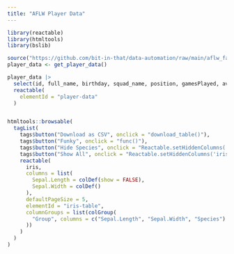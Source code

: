 ```yaml
---
title: "AFLW Player Data"
---
```


```r
library(reactable)
library(htmltools)
library(bslib)

source("https://github.com/bit-in-that/data-automation/raw/main/aflw_fantasy/modules/get_player_data_afw.R")
player_data <- get_player_data()


```


```{=html}
<script>
const x = ['a', 1, ['d']];
download_table = function() {
  Reactable.downloadDataCSV('player-data')
}

func = function() {
  console.log(get_x());
}

get_x = function() {
  return x;
}


</script>
```



```r

player_data |> 
  select(id, full_name, birthday, squad_name, position, gamesPlayed, avgPoints) |> 
  reactable(
    elementId = "player-data"
  )


htmltools::browsable(
  tagList(
    tags$button("Download as CSV", onclick = "download_table()"),
    tags$button("Funky", onclick = "func()"),
    tags$button("Hide Species", onclick = "Reactable.setHiddenColumns('iris-table', ['Species'])"),
    tags$button("Show All", onclick = "Reactable.setHiddenColumns('iris-table', [])"),
    reactable(
      iris,
      columns = list(
        Sepal.Length = colDef(show = FALSE),
        Sepal.Width = colDef()
      ),
      defaultPageSize = 5,
      elementId = "iris-table",
      columnGroups = list(colGroup(
        "Group", columns = c("Sepal.Length", "Sepal.Width", "Species")
      ))
    )
  )
)
```

